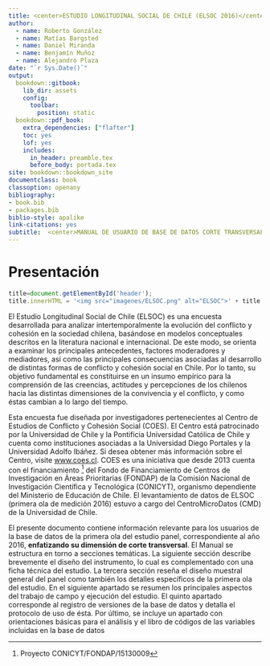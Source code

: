 ```yaml
--- 
title: <center>ESTUDIO LONGITUDINAL SOCIAL DE CHILE (ELSOC 2016)</center>
author:
  - name: Roberto González
  - name: Matías Bargsted
  - name: Daniel Miranda
  - name: Benjamín Muñoz
  - name: Alejandro Plaza
date: "`r Sys.Date()`"
output:
  bookdown::gitbook:
    lib_dir: assets
    config:
      toolbar:
        position: static
  bookdown::pdf_book:
    extra_dependencies: ["flafter"] 
    toc: yes
    lof: yes
    includes:
      in_header: preamble.tex
      before_body: portada.tex
site: bookdown::bookdown_site
documentclass: book
classoption: openany
bibliography:
- book.bib
- packages.bib
biblio-style: apalike
link-citations: yes
subtitle:  <center>MANUAL DE USUARIO DE BASE DE DATOS CORTE TRANSVERSAL</center>
---
```


# Presentación {#present}

```js
title=document.getElementById('header');
title.innerHTML = '<img src="imagenes/ELSOC.png" alt="ELSOC">' + title.innerHTML
```

El Estudio Longitudinal Social de Chile (ELSOC) es una encuesta desarrollada para analizar intertemporalmente la evolución del conflicto y cohesión en la sociedad chilena, basándose en modelos conceptuales descritos en la literatura nacional e internacional. De este modo, se orienta a examinar los principales antecedentes, factores moderadores y mediadores, así como las principales consecuencias asociadas al desarrollo de distintas formas de conflicto y cohesión social en Chile. Por lo tanto, su objetivo fundamental es constituirse en un insumo empírico para la comprensión de las creencias, actitudes y percepciones de los chilenos hacia las distintas dimensiones de la convivencia y el conflicto, y como éstas cambian a lo largo del tiempo.

Esta encuesta fue diseñada por investigadores pertenecientes al Centro de Estudios de Conflicto y Cohesión Social (COES). El Centro está patrocinado por la Universidad de Chile y la Pontificia Universidad Católica de Chile y cuenta como instituciones asociadas a la Universidad Diego Portales y la Universidad Adolfo Ibáñez. Si desea obtener más información sobre el Centro, visite [www.coes.cl](http://www.coes.cl/). COES es una iniciativa que desde 2013 cuenta con el financiamiento ^[Proyecto CONICYT/FONDAP/15130009] del Fondo de Financiamiento de Centros de Investigación en Áreas Prioritarias (FONDAP) de la Comisión Nacional de Investigación Científica y Tecnológica (CONICYT), organismo dependiente del Ministerio de Educación de Chile. El levantamiento de datos de ELSOC (primera ola de medición 2016) estuvo a cargo del CentroMicroDatos (CMD) de la Universidad de Chile.

El presente documento contiene información relevante para los usuarios de la base de datos de la primera ola del estudio panel, correspondiente al año 2016, **enfatizando su dimensión de corte transversal**. El Manual se estructura en torno a secciones temáticas. La siguiente sección describe brevemente el diseño del instrumento, lo cual es complementado con una ficha técnica del estudio. La tercera sección reseña el diseño muestral general del panel como también los detalles específicos de la primera ola del estudio. En el siguiente apartado se resumen los principales aspectos del trabajo de campo y ejecución del estudio. El quinto apartado corresponde al registro de versiones de la base de datos y detalla el protocolo de uso de ésta. Por último, se incluye un apartado con orientaciones básicas para el análisis y el libro de códigos de las variables incluidas en la base de datos